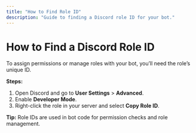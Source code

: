 ```yaml
---
title: "How to Find Role ID"
description: "Guide to finding a Discord role ID for your bot."
---
```


# How to Find a Discord Role ID

To assign permissions or manage roles with your bot, you’ll need the role’s unique ID.

**Steps:**

1. Open Discord and go to **User Settings** > **Advanced**.
2. Enable **Developer Mode**.
3. Right-click the role in your server and select **Copy Role ID**.

**Tip:** Role IDs are used in bot code for permission checks and role management.
